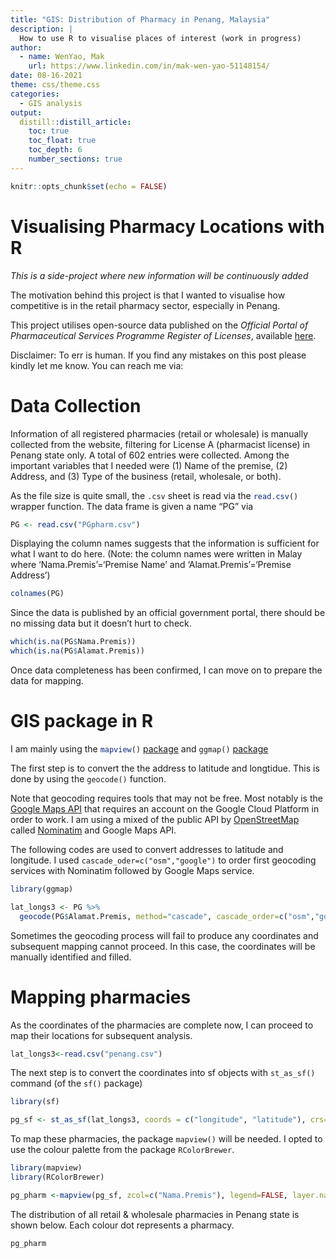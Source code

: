 ```yaml
---
title: "GIS: Distribution of Pharmacy in Penang, Malaysia"
description: |
  How to use R to visualise places of interest (work in progress)
author:
  - name: WenYao, Mak
    url: https://www.linkedin.com/in/mak-wen-yao-51148154/
date: 08-16-2021
theme: css/theme.css
categories: 
  - GIS analysis
output:
  distill::distill_article:
    toc: true
    toc_float: true
    toc_depth: 6
    number_sections: true
---
```


```r
knitr::opts_chunk$set(echo = FALSE)
```

# Visualising Pharmacy Locations with R

*This is a side-project where new information will be continuously added* 

The motivation behind this project is that I wanted to visualise how competitive is in the retail pharmacy sector, especially in Penang. 

This project utilises open-source data published on the *Official Portal of Pharmaceutical Services Programme Register of Licenses*, available [here](https://www.pharmacy.gov.my/v2/en/information/register-licences.html). 

Disclaimer: To err is human. If you find any mistakes on this post please kindly let me know. You can reach me via: 

# Data Collection 

Information of all registered pharmacies (retail or wholesale) is manually collected from the website, filtering for License A (pharmacist license) in Penang state only. A total of 602 entries were collected. Among the important variables that I needed were (1) Name of the premise, (2) Address, and (3) Type of the business (retail, wholesale, or both).  

As the file size is quite small, the `.csv`{.R} sheet is read via the `read.csv()`{.R} wrapper function. The data frame is given a name "PG" via

```r
PG <- read.csv("PGpharm.csv")
```

Displaying the column names suggests that the information is sufficient for what I want to do here. (Note: the column names were written in Malay where 'Nama.Premis'='Premise Name' and 'Alamat.Premis'='Premise Address') 

```r
colnames(PG)
```

Since the data is published by an official government portal, there should be no missing data but it doesn't hurt to check. 

```r
which(is.na(PG$Nama.Premis))
which(is.na(PG$Alamat.Premis))
```

Once data completeness has been confirmed, I can move on to prepare the data for mapping. 

# GIS package in R 

I am mainly using the `mapview()`{.R} [package](https://r-spatial.github.io/mapview/) and `ggmap()` [package](https://www.rdocumentation.org/packages/ggmap/versions/2.6.1)

The first step is to convert the the address to latitude and longtidue. This is done by using the `geocode()` function. 

Note that geocoding requires tools that may not be free. Most notably is the [Google Maps API](https://developers.google.com/maps/gmp-get-started) that requires an account on the Google Cloud Platform in order to work. I am using a mixed of the public API by [OpenStreetMap](https://www.openstreetmap.org/#map=6/4.116/109.455) called [Nominatim](http://nominatim.org/release-docs/latest/api/Overview/) and Google Maps API. 

The following codes are used to convert addresses to latitude and longitude. I used `cascade_oder=c("osm","google")` to order first geocoding services with Nominatim followed by Google Maps service.  

```r
library(ggmap)

lat_longs3 <- PG %>%
  geocode(PG$Alamat.Premis, method="cascade", cascade_order=c("osm","google"), lat=latitude, long=longitude)
```

Sometimes the geocoding process will fail to produce any coordinates and subsequent mapping cannot proceed. In this case, the coordinates will be manually identified and filled. 

# Mapping pharmacies 

As the coordinates of the pharmacies are complete now, I can proceed to map their locations for subsequent analysis. 

```r
lat_longs3<-read.csv("penang.csv")
```

The next step is to convert the coordinates into sf objects with `st_as_sf()` command (of the `sf()` package)

```r
library(sf)

pg_sf <- st_as_sf(lat_longs3, coords = c("longitude", "latitude"), crs=4326)
```

To map these pharmacies, the package `mapview()` will be needed. I opted to use the colour palette from the package `RColorBrewer`.

```r
library(mapview)
library(RColorBrewer)

pg_pharm <-mapview(pg_sf, zcol=c("Nama.Premis"), legend=FALSE, layer.name = "Retail & Wholesale Pharmacies in Penang")
```

The distribution of all retail & wholesale pharmacies in Penang state is shown below. Each colour dot represents a pharmacy. 

```r
pg_pharm

```
